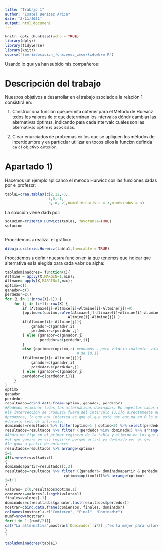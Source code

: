 ---
title: "Trabajo 1"
author: "Isabel Benítez Ariza"
date: "2/11/2021"
output: html_document
---

```{r setup, include=FALSE}
knitr::opts_chunk$set(echo = TRUE)
library(dplyr)
library(tidyverse)
library(knitr)
source("teoriadecision_funciones_incertidumbre.R")
```

Usando lo que ya han subido mis compañeros:


# Descripción del trabajo

Nuestros objetivos a desarrollar en el trabajo asociado a la relación 1 consistirá en: 

1. Construir una función que permita obtener para el Método de Hurwicz todos los valores de $\alpha$ que determinan los intervalos dónde cambian las alternativas óptimas, indicando para cada intervalo cuáles son las alternativas óptimas asociadas.

2. Crear enunciados de problemas en los que se apliquen los métodos de incertidumbre y en
particular utilizar en todos ellos la función definida en el objetivo anterior.

# Apartado 1)

Hacemos un ejemplo aplicando el metodo Hurwicz con las funciones dadas por el profesor:

```{r}
tabla1=crea.tablaX(c(2,12,-3,
                    5,5,-1,
                    0,10,-2),numalternativas = 3,numestados = 3)
```

La solución viene dada por:

```{r}
solucion=criterio.Hurwicz(tabla1, favorable=TRUE)
solucion
 
```

Procedemos a realizar el gráfico:

```{r}
dibuja.criterio.Hurwicz(tabla1,favorable = TRUE)
```


Procedemos a definir nuestra funcion en la que tenemos que indicar que alternativa es la elegida para cada valor de alpha:

```{r}
tabladominadores= function(X){
Altmine = apply(X,MARGIN=1,min);
Altmaxe= apply(X,MARGIN=1,max);
optimo=c()
ganador=c()
perdedor=c()
for (i in 1:(nrow(X)-1)) {
    for (j in (i+1):nrow(X)){
        if (Altmaxe[j]-Altmaxe[i]+Altmine[i]-Altmine[j]!=0)
        {optimo=c(optimo,solve(Altmaxe[j]-Altmaxe[i]+Altmine[i]-Altmine[j],
                             Altmine[i]-Altmine[j]) )
        if(Altmine[i]> Altmine[j]){
            ganador=c(ganador,i)
            perdedor=c(perdedor,j)
        } else {ganador=c(ganador,j)
                perdedor=c(perdedor,i)}
        }
        else {optimo=c(optimo,2) #Ponemos 2 pero valdría cualquier valor fuera
                                 # de [0,1]
        if(Altmine[i]> Altmine[j]){
            ganador=c(ganador,i)
            perdedor=c(perdedor,j)
        } else {ganador=c(ganador,j)
        perdedor=c(perdedor,i)}}
    }
}
optimo
ganador
perdedor
resultados=cbind.data.frame(optimo, ganador, perdedor)
#Podemos eliminar todas las alternativas dominadas. En aquellos casos en los que
#la intersección se produzca fuera del intervalo [0,1]o directamente no se
#produzca, lo que nos interesa es que el que esté por encima en 0 lo estará
#durante todo el intervalo.
dominados=resultados %>% filter(optimo>1 | optimo<0) %>% select(perdedor) %>% as.matrix()
resultados=resultados %>% filter (!perdedor %in% dominados) %>% arrange(optimo)
#Ahora me fijo en el primer registro de la tabla y elimino en los que aparezca
#el que ganara en ese registro porque estará ya dominado por el que
#le gana a partir de entonces
resultados=resultados %>% arrange(optimo)
i=1
if(i<nrow(resultados))
{
dominadoapartir=resultados[i,2]
resultados=resultados %>% filter ((ganador!= dominadoapartir & perdedor!=dominadoapartir)|
                           optimo<=optimo[i])%>% arrange(optimo)
i=i+1
}
valores= c(0,resultados$optimo,1)
comienzos=valores[-length(valores)]
finales=valores[-1]
dominador=c(resultados$ganador,last(resultados$perdedor))
mostrar=cbind.data.frame(comienzos, finales, dominador)
colnames(mostrar)<-c("Comienzo", "Final", "Dominador")
numf=nrow(mostrar)
for(i in 1:(numf/2)){
cat("La alternativa",mostrar$`Dominador`[i*2] ,"es la mejor para valores de alpha entre (",mostrar$`Comienzo`[i+(i-1)],",",mostrar$`Final`[i*2],")","\n")
}
}

tabladominadores(tabla1)

```
